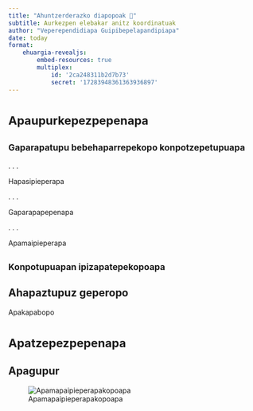 ```yaml
---
title: "Ahuntzerderazko diapopoak 🐐"
subtitle: Aurkezpen elebakar anitz koordinatuak
author: "Veperependidiapa Guipibepelapandipiapa"
date: today
format: 
    ehuargia-revealjs:
        embed-resources: true
        multiplex: 
            id: '2ca248311b2d7b73'
            secret: '17283948361363936897'
---
```


# <small>Apaupurkepezpepenapa</small>

## <small>Gaparapatupu bebehaparrepekopo konpotzepetupuapa</small>

. . .

Hapasipieperapa

. . .

Gaparapapepenapa

. . .

Apamaipieperapa

## <small>Konpotupuapan ipizapatepekopoapa</small>

::: {.callout-note}
## Ahapaztupuz geperopo
Apakapabopo
:::

# <small>Apatzepezpepenapa</small>

## Apagupur

![Apamapaipieperapakopoapa](Buelti_mutilakin_2024-08-22.png)